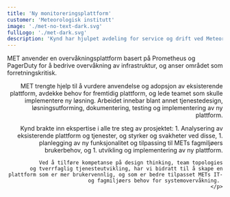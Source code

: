 ```yaml
---
title: 'Ny monitoreringsplattform'
customer: 'Meteorologisk institutt'
image: './met-no-text-dark.svg'
fullLogo: './met-dark.svg'
description: 'Kynd har hjulpet avdeling for service og drift ved Meteorologisk institutt med prosjektledelse, tjenestedesign, og utvikling av ny monitoreringsplattform. '
---
```



<PageSection heading="Prometheus, Grafana og PagerDuty">
  <Prose align="left">
    <p>
      MET anvender en overvåkningsplattform basert på Prometheus og PagerDuty for å bedrive overvåkning av infrastruktur, og anser området som forretningskritisk. 
    </p>
  </Prose>
  <Prose align="right">
    <p>
      MET trengte hjelp til å vurdere anvendelse og adopsjon av eksisterende plattform, avdekke behov for fremtidig plattform, og lede teamet som skulle implementere ny løsning. Arbeidet innebar blant annet tjenestedesign, løsningsutforming, dokumentering, testing og implementering av ny plattform. 
    </p>
  </Prose>
</PageSection>
<PageSection heading="Kynds rolle" subheading="Prosjektledelse, tjenestedesign, plattformutvikling">
  <Prose align="right">
    <p>
			Kynd brakte inn ekspertise i alle tre steg av prosjektet: 
			1. Analysering av eksisterende plattform og tjenester, og styrker og svakheter ved disse, 
			1. planlegging av ny funksjonalitet og tilpassing til METs fagmiljøers brukerbehov, og
			1. utvikling og implementering av ny plattform. 
			
			Ved å tilføre kompetanse på design thinking, team topologies og tverrfaglig tjenesteutvikling, har vi bidratt til å skape en plattform som er mer brukervennlig, og som er bedre tilpasset METs IT- og fagmiljøers behov for systemovervåkning. 
    </p>
  </Prose>
</PageSection>
